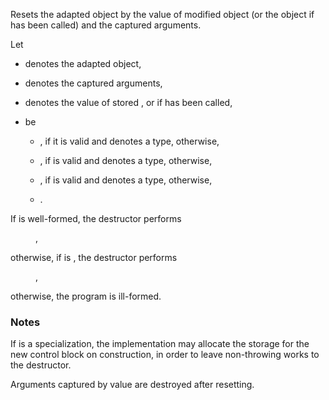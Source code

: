 {{cpp/memory/out_ptr_t/title|~out_ptr_t}}
{{cpp/memory/out_ptr_t/navbar}}
{{ddcl | since=c++23 |
~out_ptr_t();
}}

Resets the adapted {{tt|Smart}} object by the value of modified {{tt|Pointer}} object (or the {{c|void*}} object if {{c|operator void**()}} has been called) and the captured arguments.

Let
* {{tt|s}} denotes the adapted {{tt|Smart}} object,
* {{tt|args...}} denotes the captured arguments,
* {{tt|p}} denotes the value of stored {{tt|Pointer}}, or {{c|static_cast&lt;Pointer&gt;(*operator void**())}} if {{c|operator void**}} has been called,
* {{tt|SP}} be
** {{c|Smart::pointer}}, if it is valid and denotes a type, otherwise,
** {{c|Smart::element_type*}}, if {{c|Smart::element_type}} is valid and denotes a type, otherwise,
** {{c|std::pointer_traits&lt;Smart&gt;::element_type*}}, if {{c|std::pointer_traits&lt;Smart&gt;::element_type}} is valid and denotes a type, otherwise,
** {{tt|Pointer}}.

If {{c|s.reset(static_cast&lt;SP&gt;(p), std::forward&lt;Args&gt;(args)...)}} is well-formed, the destructor performs
:{{c|if (p) s.reset(static_cast&lt;SP&gt;(p), std::forward&lt;Args&gt;(args)...);}},
otherwise, if {{c|std::is_constructible_v&lt;Smart, SP, Args...&gt;}} is {{c|true}}, the destructor performs
:{{c|1=if (p) s = Smart(static_cast&lt;SP&gt;(p), std::forward&lt;Args&gt;(args)...);}},
otherwise, the program is ill-formed.

===Notes===
If {{tt|Smart}} is a {{lc|std::shared_ptr}} specialization, the implementation may allocate the storage for the new control block on construction, in order to leave non-throwing works to the destructor.

Arguments captured by value are destroyed after resetting.

{{langlinks|es|ja|ru|zh}}